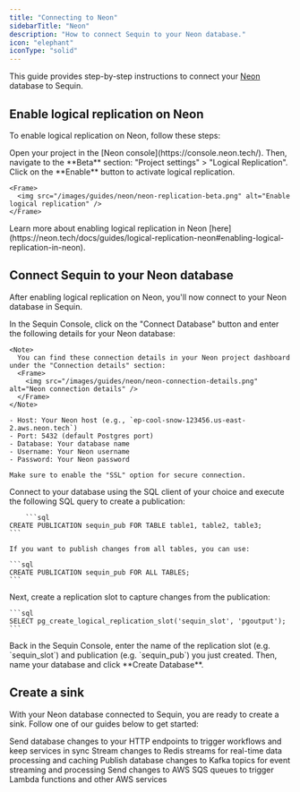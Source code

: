 ```yaml
---
title: "Connecting to Neon"
sidebarTitle: "Neon"
description: "How to connect Sequin to your Neon database."
icon: "elephant"
iconType: "solid"
---
```


This guide provides step-by-step instructions to connect your [Neon](https://neon.tech/) database to Sequin.

## Enable logical replication on Neon

To enable logical replication on Neon, follow these steps:

<Steps titleSize="h3">
  <Step title="Navigate to your project's logical replication settings">
    Open your project in the [Neon console](https://console.neon.tech/). Then, navigate to the **Beta** section: "Project settings" > "Logical Replication".
  </Step>
  <Step title="Enable logical replication">
    Click on the **Enable** button to activate logical replication.

    <Frame>
      <img src="/images/guides/neon/neon-replication-beta.png" alt="Enable logical replication" />
    </Frame>
  </Step>
</Steps>

<Note>
Learn more about enabling logical replication in Neon [here](https://neon.tech/docs/guides/logical-replication-neon#enabling-logical-replication-in-neon).
</Note>

## Connect Sequin to your Neon database

After enabling logical replication on Neon, you'll now connect to your Neon database in Sequin.

<Steps titleSize="h3">
  <Step title="Enter connection details in Sequin">
    In the Sequin Console, click on the "Connect Database" button and enter the following details for your Neon database:

    <Note>
      You can find these connection details in your Neon project dashboard under the "Connection details" section:
      <Frame>
        <img src="/images/guides/neon/neon-connection-details.png" alt="Neon connection details" />
      </Frame>
    </Note>

    - Host: Your Neon host (e.g., `ep-cool-snow-123456.us-east-2.aws.neon.tech`)
    - Port: 5432 (default Postgres port)
    - Database: Your database name
    - Username: Your Neon username
    - Password: Your Neon password

    Make sure to enable the "SSL" option for secure connection.

  </Step>
  <Step title="Create a publication">
    Connect to your database using the SQL client of your choice and execute the following SQL query to create a publication:

        ```sql
    CREATE PUBLICATION sequin_pub FOR TABLE table1, table2, table3;
    ```

    If you want to publish changes from all tables, you can use:

    ```sql
    CREATE PUBLICATION sequin_pub FOR ALL TABLES;
    ```
  </Step>
  <Step title="Create a replication slot">
    Next, create a replication slot to capture changes from the publication:

    ```sql
    SELECT pg_create_logical_replication_slot('sequin_slot', 'pgoutput');
    ```
  </Step>
  <Step title="Enter the replication slot details in Sequin">
    Back in the Sequin Console, enter the name of the replication slot (e.g. `sequin_slot`) and publication (e.g. `sequin_pub`) you just created. Then, name your database and click **Create Database**.
  </Step>
</Steps>

## Create a sink

With your Neon database connected to Sequin, you are ready to create a sink. Follow one of our guides below to get started:

<CardGroup cols={2}>
  <Card
    title="Stream to Webhooks"
    icon="webhook"
    href="/how-to/stream-postgres-to-a-webhook-endpoint"
  >
    Send database changes to your HTTP endpoints to trigger workflows and keep services in sync
  </Card>
  <Card
    title="Stream to Redis"
    icon="layer-group"
    href="/how-to/stream-postgres-to-redis"
  >
    Stream changes to Redis streams for real-time data processing and caching
  </Card>
  <Card
    title="Stream to Kafka"
    icon="code-branch"
    href="/how-to/stream-postgres-to-kafka"
  >
    Publish database changes to Kafka topics for event streaming and processing
  </Card>
  <Card
    title="Stream to SQS"
    icon="aws"
    href="/how-to/stream-postgres-to-sqs"
  >
    Send changes to AWS SQS queues to trigger Lambda functions and other AWS services
  </Card>
</CardGroup>